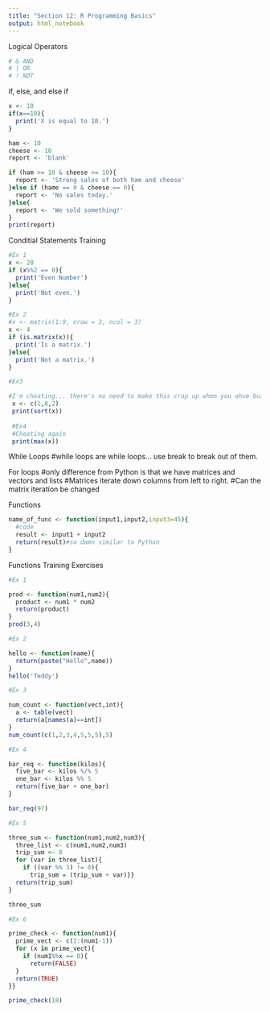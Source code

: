 ```yaml
---
title: "Section 12: R Programming Basics"
output: html_notebook
---
```

Logical Operators

```r
# & AND
# | OR
# ! NOT
```


if, else, and else if

```r
x <- 10
if(x==10){
  print('X is equal to 10.')
}

ham <- 10
cheese <- 10
report <- 'blank'

if (ham >= 10 & cheese >= 10){
  report <- 'Strong sales of both ham and cheese'
}else if (hame == 0 & cheese == 0){
  report <- 'No sales today.'
}else{
  report <- 'We sold something!'
}
print(report)
```
Conditial Statements Training

```r

#Ex 1
x <- 28
if (x%%2 == 0){
  print('Even Number')
}else{
  print('Not even.')
}

#Ex 2
#x <- matrix(1:9, nrow = 3, ncol = 3)
x <- 4
if (is.matrix(x)){
  print('Is a matrix.')
}else{
  print('Not a matrix.')
}

#Ex3

#I'm cheating... there's no need to make this crap up when you ahve built in functions.
 x <- c(1,8,2)
 print(sort(x))
 
 #Ex4
 #Cheating again
 print(max(x))

```
While Loops
#while loops are while loops... use break to break out of them.

For loops
#only difference from Python is that we have matrices and vectors and lists
#Matrices iterate down columns from left to right.
#Can the matrix iteration be changed


Functions

```r
name_of_func <- function(input1,input2,input3=45){
  #code
  result <- input1 + input2
  return(result)#so damn similar to Python
}
```

Functions Training Exercises

```r
#Ex 1

prod <- function(num1,num2){
  product <- num1 * num2
  return(product)
}
prod(3,4)

#Ex 2

hello <- function(name){
  return(paste("Hello",name))
}
hello('Teddy')

#Ex 3

num_count <- function(vect,int){
  a <- table(vect)
  return(a[names(a)==int])
}
num_count(c(1,2,3,4,5,5,5),5)

#Ex 4

bar_req <- function(kilos){
  five_bar <- kilos %/% 5
  one_bar <- kilos %% 5
  return(five_bar + one_bar)
}

bar_req(97)

#Ex 5

three_sum <- function(num1,num2,num3){
  three_list <- c(num1,num2,num3)
  trip_sum <- 0
  for (var in three_list){
    if ((var %% 3) != 0){
      trip_sum = (trip_sum + var)}}
  return(trip_sum)
}

three_sum

#Ex 6

prime_check <- function(num1){
  prime_vect <- c(2:(num1-1))
  for (x in prime_vect){
    if (num1%%x == 0){
      return(FALSE)
  }
  return(TRUE)
}}

prime_check(18)

```

